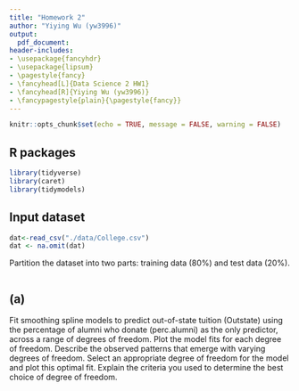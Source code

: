 ```yaml
---
title: "Homework 2" 
author: "Yiying Wu (yw3996)"
output:
  pdf_document:
header-includes:
- \usepackage{fancyhdr}
- \usepackage{lipsum}
- \pagestyle{fancy}
- \fancyhead[L]{Data Science 2 HW1}
- \fancyhead[R]{Yiying Wu (yw3996)}
- \fancypagestyle{plain}{\pagestyle{fancy}}
--- 
```


```r
knitr::opts_chunk$set(echo = TRUE, message = FALSE, warning = FALSE)
```

## R packages
```r
library(tidyverse)
library(caret)
library(tidymodels)
```

## Input dataset
```r
dat<-read_csv("./data/College.csv")
dat <- na.omit(dat)

```

Partition the dataset into two parts: training data (80%) and test data (20%).
```r

```

## (a)
Fit smoothing spline models to predict out-of-state tuition (Outstate) using the percentage of alumni who donate (perc.alumni) as the only predictor, across a range of degrees of freedom. Plot the model fits for each degree of freedom. Describe the observed patterns that emerge with varying degrees of freedom. Select an appropriate degree of freedom for the model and plot this optimal fit. Explain the criteria you used to determine the best choice of degree of freedom.

